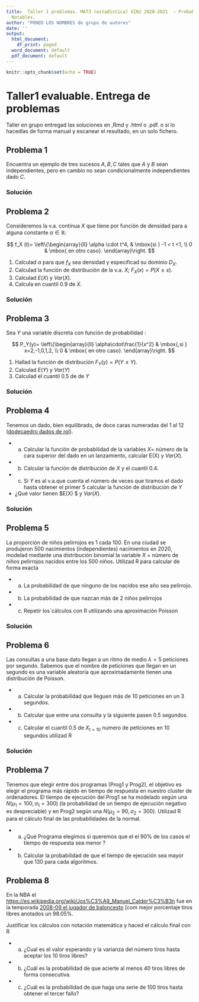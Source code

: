 ```yaml
---
title:  Taller 1 problemas. MAT3 (estadística) GIN2 2020-2021  - Probabilidad, Variables Aleatorias, Distribuciones
  Notables.
author: "PONED LOS NOMBRES de grupo de autores"
date: ''
output:
  html_document:
    df_print: paged
  word_document: default
  pdf_document: default
---
```


```r
knitr::opts_chunk$set(echo = TRUE)
```


#  Taller1 evaluable. Entrega de problemas

Taller en grupo entregad las soluciones en ,Rmd y .html o .pdf. o si lo hacedlas  de forma manual y escanear el resultado, en un solo fichero.

## Problema 1

Encuentra un ejemplo de tres sucesos $A,B,C$ tales que $A$ y $B$ sean independientes, pero en cambio no sean condicionalmente independientes dado $C$.


###  Solución


## Problema 2 

Consideremos la v.a.   continua $X$ que  tiene por función de densidad para a alguna constante $\alpha\in \mathbb{R}$:

$$
f_X (t)=
\left\{\begin{array}{ll}
\alpha \cdot t^4, & \mbox{si } -1 < t <1,
 \\
0 & \mbox{ en otro caso}.
\end{array}\right.
$$

1. Calculad $\alpha$ para que $f_X$ sea densidad y especificad su dominio $D_X$.
2. Calculad la función de  distribución de la v.a. $X$; $F_X(x)=P(X\leq x)$.
3. Calculad $E(X)$ y $Var(X)$.
4. Calcula en cuantil $0.9$ de $X$.

###  Solución


## Problema 3 

Sea $Y$ una variable discreta con función de  probabilidad :

$$
P_Y(y)=
\left\{\begin{array}{ll}
\alpha\cdot\frac{1}{x^2} & \mbox{,si } x=2,-1,0,1,2,
 \\
0 & \mbox{ en otro caso}.
\end{array}\right. 
$$

1. Hallad la función de distribución $F_Y(y)=P(Y\leq Y)$.
2. Calculad $E(Y)$ y $Var(Y)$
3. Calculad el cuantil 0.5 de de $Y$

###  Solución


## Problema 4

Tenemos un dado, bien equilibrado,  de doce caras numeradas del 1 al 12  ([dodecaedro  dados  de rol](https://es.wikipedia.org/wiki/Dados_de_rol)).

* a) Calcular la función de probabilidad de la variables $X=$ número de la cara superior del dado en un lanzamiento, calcular E(X) y $Var(X)$.
* b) Calcular la función de distribución de $X$ y el cuantil $0.4$.
* c) Si $Y$ es al v.a.que cuenta el número de veces que tiramos el dado hasta obtener el primer $5$ calcular la función de distribución de $Y$
*  ¿Qué valor tienen $E(X) $ y $Var(X)$.

###  Solución


## Problema 5

La proporción de niños pelirrojos es 1  cada 100. En  una ciudad   se produjeron 500  nacimientos (independientes)
nacimientos en 2020, modelad mediante una distribución binomial la variable $X$ = número de niños pelirrojos nacidos entre los 500 niños. 
Utilizad R para calcular de forma exacta 

* a) La probabilidad de que ninguno  de los nacidos ese año sea pelirrojo.
* b) La probabilidad de que nazcan más de 2 niños pelirrojos
* c) Repetir los´cálculos con R utilizando una aproximación Poisson

###  Solución


## Problema 6

Las consultas a una base dato  llegan a un ritmo de medio  $\lambda=5$ peticiones por segundo.
Sabemos que el nombre de peticiones que llegan en un segundo es una variable
aleatoria que aproximadamente tienen una distribución de Poisson.

* a) Calcular la probabilidad que lleguen más de  10 peticiones en un 3 segundos.
* b) Calcular que entre una consulta y la siguiente pasen $0.5$ segundos.
* c) Calcular el cuantil 0.5 de $X_{t=10}$ numero de peticiones en 10 segundos utilizad R


###  Solución


## Problema 7

Tenemos que elegir entre  dos  programas (Prog1 y Prog2), el objetivo es elegir el programa más rápido en tiempo  de respuesta en nuestro cluster de ordenadores. El tiempo   de ejecución del   Prog1 se ha modelado según una 
$N(\mu_1=100, \sigma_1=300)$ (la probabilidad de un tiempo de ejecución negativo es despreciable) y en Prog2 según una $N(\mu_2=90, \sigma_2=300)$. Utilizad R para el cálculo final de las probabilidades de la normal.

* a) ¿Qué Programa  elegimos si queremos que el el 90\% de los casos el tiempo de respuesta sea menor ? 
* b) Calcular la probabilidad de que el tiempo de ejecución sea  mayor que 130 para cada algoritmos.




## Problema 8
 En la NBA el [https://es.wikipedia.org/wiki/Jos%C3%A9_Manuel_Calder%C3%B3n](José Calderón) fue en  la temporada  [2008-09 el jugador de baloncesto](https://es.wikipedia.org/wiki/L%C3%ADderes_en_porcentaje_de_tiros_libres_de_la_NBA)  [com mejor porcentaje tiros libres anotados un 98.05\%.
 
Justificar los cálculos con notación matemática y haced el cálculo final   con R

* a) ¿Cual  es el valor esperando y la varianza del número tiros hasta aceptar los 10 tiros libres?
* b) ¿Cuál es la probabilidad de que acierte al menos 40 tiros libres  de forma consecutiva.
* c) ¿Cuál es la probabilidad de que haga una serie de 100 tiros  hasta obtener el tercer fallo?









